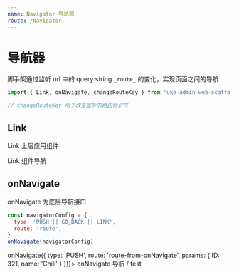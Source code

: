 ```yaml
---
name: Navigator 导航器
route: /Navigator
---
```


# 导航器

脚手架通过监听 url 中的 query string `_route_` 的变化，实现页面之间的导航


```js
import { Link, onNavigate, changeRouteKey } from 'uke-admin-web-scaffold/router-multiple'

// changeRouteKey 用于改变监听的路由标识符
```

## Link

Link 上层应用组件

<Playground>
  <Link to="route-from-link" params={{
    ID: '123',
    name: 'alex'
  }}>
    Link 组件导航
  </Link>
</Playground>

<Props of={Link} />

## onNavigate

onNavigate 为底层导航接口

```js
const navigatorConfig = {
  type: 'PUSH || GO_BACK || LINK',
  route: 'route',
}
onNavigate(navigatorConfig)
```

<Playground>
  <span
    className="btn theme"
    onClick={e => onNavigate({
      type: 'PUSH',
      route: 'route-from-onNavigate',
      params: {
        ID: 321,
        name: 'Chili'
      }
    })}>
    onNavigate 导航 / test
  </span>
</Playground>
